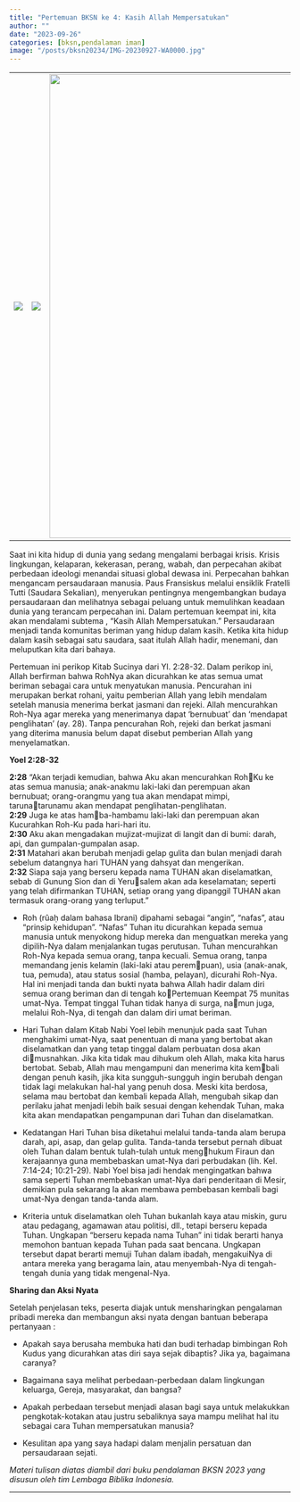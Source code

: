 ```yaml
---
title: "Pertemuan BKSN ke 4: Kasih Allah Mempersatukan"
author: ""
date: "2023-09-26"
categories: [bksn,pendalaman iman]
image: "/posts/bksn20234/IMG-20230927-WA0000.jpg"
---
```


|                                               |                                                 |                                                              |
|------------------------|-----------------------|-------------------------|
| ![](/posts/bksn20234/IMG-20230926-WA0080.jpg) | ![](/posts/bksn20234/IMG-20230926-WA0076_1.jpg) | ![](/posts/bksn20234/IMG-20230926-WA0065_1.jpg){width="832"} |

Saat ini kita hidup di dunia yang sedang mengalami berbagai krisis. Krisis lingkungan, kelaparan, kekerasan, perang, wabah, dan perpecahan akibat perbedaan ideologi menandai situasi global dewasa ini. Perpecahan bahkan mengancam persaudaraan manusia. Paus Fransiskus melalui ensiklik Fratelli Tutti (Saudara Sekalian), menyerukan pentingnya mengembangkan budaya persaudaraan dan melihatnya sebagai peluang untuk memulihkan keadaan dunia yang terancam perpecahan ini. Dalam pertemuan keempat ini, kita akan mendalami subtema , "Kasih Allah Mempersatukan." Persaudaraan menjadi tanda komunitas beriman yang hidup dalam kasih. Ketika kita hidup dalam kasih sebagai satu saudara, saat itulah Allah hadir, menemani, dan meluputkan kita dari bahaya.

Pertemuan ini perikop Kitab Sucinya dari Yl. 2:28-32. Dalam perikop ini, Allah berfirman bahwa RohNya akan dicurahkan ke atas semua umat beriman sebagai cara untuk menyatukan manusia. Pencurahan ini merupakan berkat rohani, yaitu pemberian Allah yang lebih mendalam setelah manusia menerima berkat jasmani dan rejeki. Allah mencurahkan Roh-Nya agar mereka yang menerimanya dapat 'bernubuat' dan 'mendapat penglihatan' (ay. 28). Tanpa pencurahan Roh, rejeki dan berkat jasmani yang diterima manusia belum dapat disebut pemberian Allah yang menyelamatkan.

**Yoel 2:28-32**

**2:28** "Akan terjadi kemudian, bahwa Aku akan mencurahkan RohKu ke atas semua manusia; anak-anakmu laki-laki dan perempuan akan bernubuat; orang-orangmu yang tua akan mendapat mimpi, tarunatarunamu akan mendapat penglihatan-penglihatan.\
**2:29** Juga ke atas hamba-hambamu laki-laki dan perempuan akan Kucurahkan Roh-Ku pada hari-hari itu.\
**2:30** Aku akan mengadakan mujizat-mujizat di langit dan di bumi: darah, api, dan gumpalan-gumpalan asap.\
**2:31** Matahari akan berubah menjadi gelap gulita dan bulan menjadi darah sebelum datangnya hari TUHAN yang dahsyat dan mengerikan.\
**2:32** Siapa saja yang berseru kepada nama TUHAN akan diselamatkan, sebab di Gunung Sion dan di Yerusalem akan ada keselamatan; seperti yang telah difirmankan TUHAN, setiap orang yang dipanggil TUHAN akan termasuk orang-orang yang terluput."

-   Roh (rûaḥ dalam bahasa Ibrani) dipahami sebagai "angin", "nafas", atau "prinsip kehidupan". "Nafas" Tuhan itu dicurahkan kepada semua manusia untuk menyokong hidup mereka dan menguatkan mereka yang dipilih-Nya dalam menjalankan tugas perutusan. Tuhan mencurahkan Roh-Nya kepada semua orang, tanpa kecuali. Semua orang, tanpa memandang jenis kelamin (laki-laki atau perempuan), usia (anak-anak, tua, pemuda), atau status sosial (hamba, pelayan), dicurahi Roh-Nya. Hal ini menjadi tanda dan bukti nyata bahwa Allah hadir dalam diri semua orang beriman dan di tengah koPertemuan Keempat 75 munitas umat-Nya. Tempat tinggal Tuhan tidak hanya di surga, namun juga, melalui Roh-Nya, di tengah dan dalam diri umat beriman.

-   Hari Tuhan dalam Kitab Nabi Yoel lebih menunjuk pada saat Tuhan menghakimi umat-Nya, saat penentuan di mana yang bertobat akan diselamatkan dan yang tetap tinggal dalam perbuatan dosa akan dimusnahkan. Jika kita tidak mau dihukum oleh Allah, maka kita harus bertobat. Sebab, Allah mau mengampuni dan menerima kita kembali dengan penuh kasih, jika kita sungguh-sungguh ingin berubah dengan tidak lagi melakukan hal-hal yang penuh dosa. Meski kita berdosa, selama mau bertobat dan kembali kepada Allah, mengubah sikap dan perilaku jahat menjadi lebih baik sesuai dengan kehendak Tuhan, maka kita akan mendapatkan pengampunan dari Tuhan dan diselamatkan.

-   Kedatangan Hari Tuhan bisa diketahui melalui tanda-tanda alam berupa darah, api, asap, dan gelap gulita. Tanda-tanda tersebut pernah dibuat oleh Tuhan dalam bentuk tulah-tulah untuk menghukum Firaun dan kerajaannya guna membebaskan umat-Nya dari perbudakan (lih. Kel. 7:14-24; 10:21-29). Nabi Yoel bisa jadi hendak mengingatkan bahwa sama seperti Tuhan membebaskan umat-Nya dari penderitaan di Mesir, demikian pula sekarang Ia akan membawa pembebasan kembali bagi umat-Nya dengan tanda-tanda alam.

-   Kriteria untuk diselamatkan oleh Tuhan bukanlah kaya atau miskin, guru atau pedagang, agamawan atau politisi, dll., tetapi berseru kepada Tuhan. Ungkapan "berseru kepada nama Tuhan" ini tidak berarti hanya memohon bantuan kepada Tuhan pada saat bencana. Ungkapan tersebut dapat berarti memuji Tuhan dalam ibadah, mengakuiNya di antara mereka yang beragama lain, atau menyembah-Nya di tengah-tengah dunia yang tidak mengenal-Nya.

**Sharing dan Aksi Nyata**

Setelah penjelasan teks, peserta diajak untuk mensharingkan pengalaman pribadi mereka dan membangun aksi nyata dengan bantuan beberapa pertanyaan :

-   Apakah saya berusaha membuka hati dan budi terhadap bimbingan Roh Kudus yang dicurahkan atas diri saya sejak dibaptis? Jika ya, bagaimana caranya?

-   Bagaimana saya melihat perbedaan-perbedaan dalam lingkungan keluarga, Gereja, masyarakat, dan bangsa?

-   Apakah perbedaan tersebut menjadi alasan bagi saya untuk melakukkan pengkotak-kotakan atau justru sebaliknya saya mampu melihat hal itu sebagai cara Tuhan mempersatukan manusia?

-   Kesulitan apa yang saya hadapi dalam menjalin persatuan dan persaudaraan sejati.

*Materi tulisan diatas diambil dari buku pendalaman BKSN 2023 yang disusun oleh tim Lembaga Biblika Indonesia.*

------------------------------------------------------------------------
